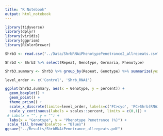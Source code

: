 ```yaml
---
title: "R Notebook"
output: html_notebook
---
```


```r
library(tidyverse)
library(dplyr)
library(viridis)
library(ggprism)
library(RColorBrewer)
```

```r
Shrb3 <- read.csv("../Data/ShrbRNAiPhenotypePenetrance2_allrepeats.csv")
```

```r
Shrb3 <- Shrb3 %>% select(Repeat, Genotype, Germaria, Phenotype)
```

```r
Shrb3.summary <- Shrb3 %>% group_by(Repeat, Genotype) %>% summarize(yes = sum(Phenotype == "Yes"), n = n(), percent = yes/n)
```

```r
level_order <- c('Control', 'Shrb_RNAi')

ggplot(Shrb3.summary, aes(x = Genotype, y = percent)) +
  geom_boxplot() +
  geom_point() +
  theme_prism() +
  scale_x_discrete(limits=level_order, labels=c('FC>cyo', 'FC>Shrb(RNAi)')) +
  scale_y_continuous(labels = scales::percent, limits = c(0,1)) +
 # labs(x = "", y = "") +
  labs(x = "Genotype", y = "Phenotype Penetrance (%)") +
 scale_fill_brewer(palette = "Blues") 
ggsave("../Results/ShrbRNAiPenetrance_allrepeats.pdf")
```



